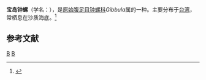 {{Speciesbox
| taxon = Gibbula taiwanensis
| binomial_authority = Chen, 2006
}}
'''宝岛钟螺'''（学名：''{{lang|la|Gibbula taiwanensis}}''），是[[原始腹足目|原始腹足目]][[钟螺科|钟螺科]]''Gibbula''属的一种。主要分布于[[台湾|台湾]]，常栖息在沙质海底。<ref>{{cite web|url=http://shell.sinica.edu.tw/chinese/shellbase_detail.php?science_no=3488|title=国际贝库：宝岛钟螺|publisher=台湾贝类资料库|accessdate=2009-08-11|archive-date=2016-03-04|archive-url=https://web.archive.org/web/20160304090634/http://shell.sinica.edu.tw/chinese/shellbase_detail.php?science_no=3488|dead-url=no}}</ref>

== 参考文献 ==
{{reflist}}
{{Taxonbar|from=Q28959982}}

[[Category:钟螺科|B]]
[[Category:_2006年描述的动物|B]]